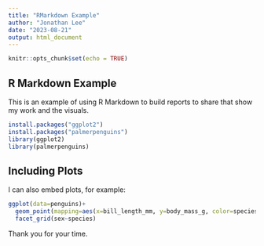 ```yaml
---
title: "RMarkdown Example"
author: "Jonathan Lee"
date: "2023-08-21"
output: html_document
---
```


```r
knitr::opts_chunk$set(echo = TRUE)
```

## R Markdown Example

This is an example of using R Markdown to build reports to share that show my work and the visuals.

```r
install.packages("ggplot2")
install.packages("palmerpenguins")
library(ggplot2)
library(palmerpenguins)

```

## Including Plots

I can also embed plots, for example:

```r
ggplot(data=penguins)+
  geom_point(mapping=aes(x=bill_length_mm, y=body_mass_g, color=species))+
  facet_grid(sex~species)
```

Thank you for your time.
